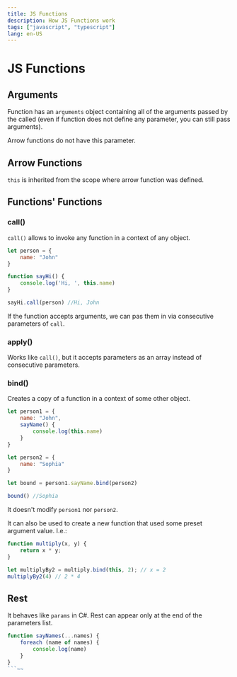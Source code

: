 ```yaml
---
title: JS Functions
description: How JS Functions work
tags: ["javascript", "typescript"]
lang: en-US
---
```


# JS Functions

## Arguments

Function has an `arguments` object containing all of the arguments passed by the
called (even if function does not define any parameter, you can still pass
arguments).

Arrow functions do not have this parameter.

## Arrow Functions

`this` is inherited from the scope where arrow function was defined.

## Functions' Functions

### call()

`call()` allows to invoke any function in a context of any object.

```js
let person = {
    name: "John"
}

function sayHi() {
    console.log('Hi, ', this.name)
}

sayHi.call(person) //Hi, John
```

If the function accepts arguments, we can pas them in via consecutive parameters
of `call`.

### apply()

Works like `call()`, but it accepts parameters as an array instead of
consecutive parameters.

### bind()

Creates a copy of a function in a context of some other object.

```js
let person1 = {
    name: "John",
    sayName() {
        console.log(this.name)
    }
}

let person2 = {
    name: "Sophia"
}

let bound = person1.sayName.bind(person2)

bound() //Sophia
```

It doesn't modify `person1` nor `person2`.

It can also be used to create a new function that used some preset argument
value. I.e.:

```js
function multiply(x, y) {
    return x * y;
}

let multiplyBy2 = multiply.bind(this, 2); // x = 2
multiplyBy2(4) // 2 * 4
```

## Rest

It behaves like `params` in C#. Rest can appear only at the end of the
parameters list.

```js
function sayNames(...names) {
    foreach (name of names) {
        console.log(name)
    }
}
```~~